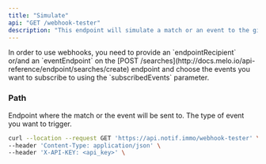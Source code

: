 ```yaml
---
title: "Simulate"
api: "GET /webhook-tester"
description: "This endpoint will simulate a match or an event to the given endpoint."
---
```


<Tip>
In order to use webhooks, you need to provide an `endpointRecipient` or/and an `eventEndpoint` on the [POST /searches](http://docs.melo.io/api-reference/endpoint/searches/create) endpoint and choose the events you want to subscribe to using the `subscribedEvents` parameter.
</Tip>

### Path

<ParamField path="endpoint" type="url" required placeholder="https://hook.eu1.make.com/...">
  Endpoint where the match or the event will be sent to.
</ParamField>

<ParamField path="eventType" type="string" required placeholder="ad.update.price">
  The type of event you want to trigger.
</ParamField>

<RequestExample>

```bash Example Request
curl --location --request GET 'https://api.notif.immo/webhook-tester' \
--header 'Content-Type: application/json' \
--header 'X-API-KEY: <api_key>' \
```

</RequestExample>
